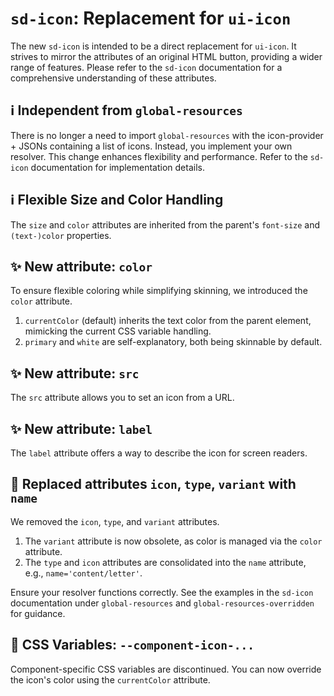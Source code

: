 # `sd-icon`: Replacement for `ui-icon`

The new `sd-icon` is intended to be a direct replacement for `ui-icon`. It strives to mirror the attributes of an original HTML button, providing a wider range of features. Please refer to the `sd-icon` documentation for a comprehensive understanding of these attributes.

## ℹ️ Independent from `global-resources`

There is no longer a need to import `global-resources` with the icon-provider + JSONs containing a list of icons. Instead, you implement your own resolver. This change enhances flexibility and performance. Refer to the `sd-icon` documentation for implementation details.

## ℹ️ Flexible Size and Color Handling

The `size` and `color` attributes are inherited from the parent's `font-size` and `(text-)color` properties.

## ✨ New attribute: `color`

To ensure flexible coloring while simplifying skinning, we introduced the `color` attribute.

1. `currentColor` (default) inherits the text color from the parent element, mimicking the current CSS variable handling.
2. `primary` and `white` are self-explanatory, both being skinnable by default.

## ✨ New attribute: `src`

The `src` attribute allows you to set an icon from a URL.

## ✨ New attribute: `label`

The `label` attribute offers a way to describe the icon for screen readers.

## 🔀 Replaced attributes `icon`, `type`, `variant` with `name`

We removed the `icon`, `type`, and `variant` attributes.

1. The `variant` attribute is now obsolete, as color is managed via the `color` attribute.
2. The `type` and `icon` attributes are consolidated into the `name` attribute, e.g., `name='content/letter'`.

Ensure your resolver functions correctly. See the examples in the `sd-icon` documentation under `global-resources` and `global-resources-overridden` for guidance.

## 🔀 CSS Variables: `--component-icon-...`

Component-specific CSS variables are discontinued. You can now override the icon's color using the `currentColor` attribute.
